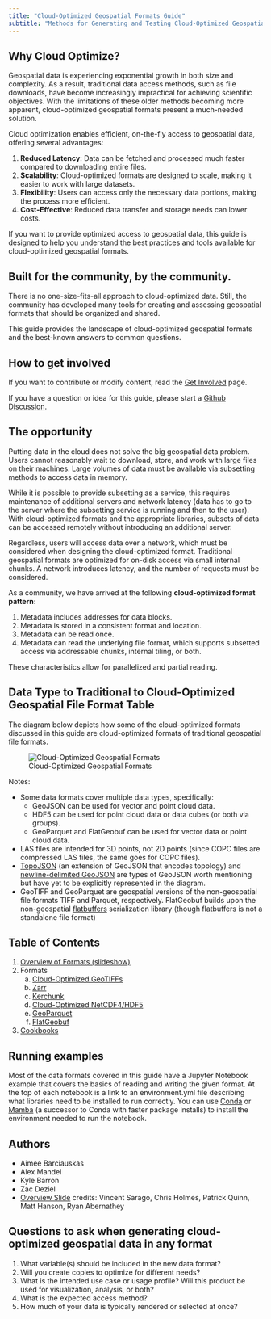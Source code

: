 ```yaml
---
title: "Cloud-Optimized Geospatial Formats Guide"
subtitle: "Methods for Generating and Testing Cloud-Optimized Geospatial Formats"
---
```


## Why Cloud Optimize?

Geospatial data is experiencing exponential growth in both size and complexity. As a result, traditional data access methods, such as file downloads, have become increasingly impractical for achieving scientific objectives. With the limitations of these older methods becoming more apparent, cloud-optimized geospatial formats present a much-needed solution.

Cloud optimization enables efficient, on-the-fly access to geospatial data, offering several advantages:

1. **Reduced Latency**: Data can be fetched and processed much faster compared to downloading entire files.
2. **Scalability**: Cloud-optimized formats are designed to scale, making it easier to work with large datasets.
3. **Flexibility**: Users can access only the necessary data portions, making the process more efficient.
4. **Cost-Effective**: Reduced data transfer and storage needs can lower costs.

If you want to provide optimized access to geospatial data, this guide is designed to help you understand the best practices and tools available for cloud-optimized geospatial formats.

## Built for the community, by the community.

There is no one-size-fits-all approach to cloud-optimized data. Still, the community has developed many tools for creating and assessing geospatial formats that should be organized and shared.

This guide provides the landscape of cloud-optimized geospatial formats and the best-known answers to common questions.

## How to get involved

If you want to contribute or modify content, read the [Get Involved](./contributing.qmd) page.

If you have a question or idea for this guide, please start a [Github Discussion](https://github.com/developmentseed/cloud-optimized-geospatial-formats-guide/discussions/new/choose).

## The opportunity

Putting data in the cloud does not solve the big geospatial data problem. Users cannot reasonably wait to download, store, and work with large files on their machines. Large volumes of data must be available via subsetting methods to access data in memory.

While it is possible to provide subsetting as a service, this requires maintenance of additional servers and network latency (data has to go to the server where the subsetting service is running and then to the user). With cloud-optimized formats and the appropriate libraries, subsets of data can be accessed remotely without introducing an additional server.

Regardless, users will access data over a network, which must be considered when designing the cloud-optimized format. Traditional geospatial formats are optimized for on-disk access via small internal chunks. A network introduces latency, and the number of requests must be considered.

As a community, we have arrived at the following **cloud-optimized format pattern:**

1. Metadata includes addresses for data blocks.
2. Metadata is stored in a consistent format and location.
3. Metadata can be read once.
4. Metadata can read the underlying file format, which supports subsetted access via addressable chunks, internal tiling, or both.

These characteristics allow for parallelized and partial reading.

## Data Type to Traditional to Cloud-Optimized Geospatial File Format Table

The diagram below depicts how some of the cloud-optimized formats discussed in this guide are cloud-optimized formats of traditional geospatial file formats.

![Cloud-Optimized Geospatial Formats](./images/cogeo-formats-table.png)

Notes:

- Some data formats cover multiple data types, specifically:
    - GeoJSON can be used for vector and point cloud data.
    - HDF5 can be used for point cloud data or data cubes (or both via groups).
    - GeoParquet and FlatGeobuf can be used for vector data or point cloud data.
- LAS files are intended for 3D points, not 2D points (since COPC files are compressed LAS files, the same goes for COPC files).
- [TopoJSON](https://github.com/topojson/topojson) (an extension of GeoJSON that encodes topology) and [newline-delimited GeoJSON](https://stevage.github.io/ndgeojson/) are types of GeoJSON worth mentioning but have yet to be explicitly represented in the diagram.
- GeoTIFF and GeoParquet are geospatial versions of the non-geospatial file formats TIFF and Parquet, respectively. FlatGeobuf builds upon the non-geospatial [flatbuffers](https://github.com/google/flatbuffers) serialization library (though flatbuffers is not a standalone file format)

## Table of Contents

1. [Overview of Formats (slideshow)](./overview.qmd)
2. Formats
   a. [Cloud-Optimized GeoTIFFs](./cloud-optimized-geotiffs/intro.ipynb)
   b. [Zarr](./zarr/intro.qmd)
   c. [Kerchunk](./kerchunk/intro.qmd)
   c. [Cloud-Optimized NetCDF4/HDF5](./cloud-optimized-netcdf4-hdf5/index.qmd)
   d. [GeoParquet](./geoparquet/index.qmd)
   e. [FlatGeobuf](./flatgeobuf/intro.qmd)
3. [Cookbooks](./cookbooks/index.qmd)


## Running examples

Most of the data formats covered in this guide have a Jupyter Notebook example that covers the basics of reading and writing the given format. At the top of each notebook is a link to an environment.yml file describing what libraries need to be installed to run correctly. You can use [Conda](https://www.anaconda.com/download) or [Mamba](https://mamba.readthedocs.io/en/latest/index.html) (a successor to Conda with faster package installs) to install the environment needed to run the notebook.

## Authors

* Aimee Barciauskas
* Alex Mandel
* Kyle Barron
* Zac Deziel
* [Overview Slide](./overview.qmd) credits: Vincent Sarago, Chris Holmes, Patrick Quinn, Matt Hanson, Ryan Abernathey

## Questions to ask when generating cloud-optimized geospatial data in any format

1. What variable(s) should be included in the new data format?
2. Will you create copies to optimize for different needs?
3. What is the intended use case or usage profile? Will this product be used for visualization, analysis, or both?
4. What is the expected access method?
5. How much of your data is typically rendered or selected at once?